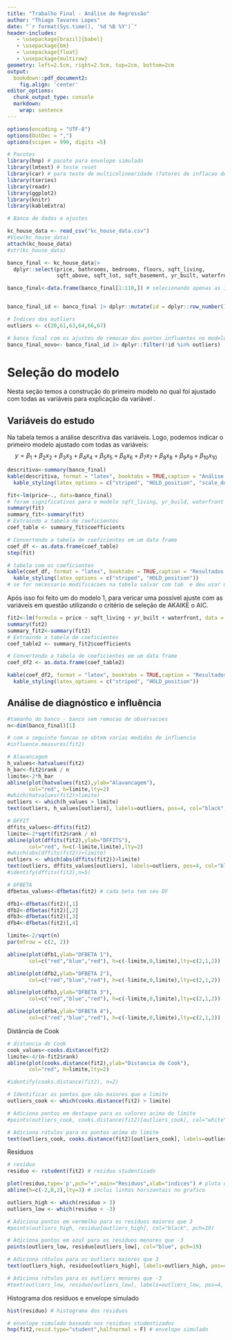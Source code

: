 ```yaml
---
title: "Trabalho Final - Análise de Regressão"
author: "Thiago Tavares Lopes"
date: "`r format(Sys.time(), '%d %B %Y')`"
header-includes:
   - \usepackage[brazil]{babel}
   - \usepackage{bm}
   - \usepackage{float}
   - \usepackage{multirow}
geometry: left=2.5cm, right=2.5cm, top=2cm, bottom=2cm
output:
  bookdown::pdf_document2:
    fig.align: 'center'
editor_options:
  chunk_output_type: console
  markdown: 
    wrap: sentence
---
```

```r
options(encoding = "UTF-8")
options(OutDec = ",")
options(scipen = 999, digits =5)

```



```r
# Pacotes
library(hnp) # pacote para envelope simulado
library(lmtest) # teste reset
library(car) # para teste de multicolinearidade (fatores de inflacao de variancia)
library(tseries)
library(readr)
library(ggplot2)
library(knitr)
library(kableExtra)

```

```r
# Banco de dados e ajustes

kc_house_data <- read_csv("kc_house_data.csv")
#View(kc_house_data)
attach(kc_house_data)
#str(kc_house_data)

banco_final <- kc_house_data|> 
  dplyr::select(price, bathrooms, bedrooms, floors, sqft_living, 
                sqft_above, sqft_lot, sqft_basement, yr_built, waterfront) |> tidyr::drop_na()

banco_final<-data.frame(banco_final[1:110,]) # selecionando apenas as 110 primeiras linhas do banco


banco_final_id <- banco_final |> dplyr::mutate(id = dplyr::row_number()) # criando um coluna id correspondente ao número da linha em questao 

# Índices dos outliers
outliers <- c(20,61,63,64,66,67)

# banco final com os ajustes de remocao dos pontos influentes no modelo
banco_final_novo<- banco_final_id |> dplyr::filter(!id %in% outliers) |> dplyr::select(-id)


```


# Seleção do modelo
Nesta seção temos a construção do primeiro modelo no qual foi ajustado com todas as variáveis para explicação da variável \textit{price}.

## Variáveis do estudo
Na tabela \ref{tab:tab} temos a análise descritiva das variáveis. Logo, podemos indicar o primeiro modelo ajustado com todas as variáveis: 
$$y=\beta_{1}+\beta_{2}x_{2}+\beta_{3}x_{3}+\beta_{4}x_{4}+\beta_{5}x_{5}+\beta_{6}x_{6}+\beta_{7}x_{7}+\beta_{8}x_{8}+\beta_{9}x_{9}+\beta_{10}x_{10}$$


```r
descritiva<-summary(banco_final)
kable(descritiva, format = "latex", booktabs = TRUE,caption = "Análise descritiva")  |> 
  kable_styling(latex_options = c("striped", "HOLD_position", "scale_down"))
```


```r
fit<-lm(price~., data=banco_final)
# foram significativos para o modelo sqft_living, yr_build, waterfront 
summary(fit)
summary_fit<-summary(fit)
# Extraindo a tabela de coeficientes
coef_table <- summary_fit$coefficients

# Convertendo a tabela de coeficientes em um data frame
coef_df <- as.data.frame(coef_table)
step(fit)

```


```r
# tabela com os coeficientes
kable(coef_df, format = "latex", booktabs = TRUE,caption = "Resultados da Regressão Linear")  |> 
  kable_styling(latex_options = c("striped", "HOLD_position"))
# se for necessario modificacoes na tabela salvar com tab  e deu usar o cat(tab) para gerar a tabela no console

```

Após isso foi feito um \textit{step(fit)} do modelo 1, para vericar uma possível ajuste com as variáveis em questão utilizando o critério de seleção de AKAIKE o AIC. 


```r
fit2<-lm(formula = price ~ sqft_living + yr_built + waterfront, data = banco_final)
summary(fit2)
summary_fit2<-summary(fit2)
# Extraindo a tabela de coeficientes
coef_table2 <- summary_fit2$coefficients

# Convertendo a tabela de coeficientes em um data frame
coef_df2 <- as.data.frame(coef_table2)

```


```r
kable(coef_df2, format = "latex", booktabs = TRUE,caption = "Resultados da Regressão Linear")  |> 
  kable_styling(latex_options = c("striped", "HOLD_position"))

```

## Análise de diagnóstico e influência


```r
#tamanho do banco - banco sem remocao de observacoes
n<-dim(banco_final)[1]
```

```r
# com a seguinte funcao se obtem varias medidas de influencia
#influence.measures(fit2)

# Alavancagem
h_values<-hatvalues(fit2)
h_bar<-fit2$rank / n
limite<-2*h_bar
abline(plot(hatvalues(fit2),ylab="Alavancagem"), 
       col="red", h=limite,lty=2)
#which(hatvalues(fit2)>limite)
outliers <- which(h_values > limite)
text(outliers, h_values[outliers], labels=outliers, pos=4, col="black", cex=0.8)
```


```r

# DFFIT
dffits_values<-dffits(fit2)
limite<-2*sqrt(fit2$rank / n)
abline(plot(dffits(fit2),ylab="DFFITS"), 
       col="red", h=c(-limite,limite),lty=2)
#which(abs(dffits(fit2))>limite)
outliers <- which(abs(dffits(fit2))>limite)
text(outliers, dffits_values[outliers], labels=outliers, pos=4, col="black", cex=0.8)
#identify(dffits(fit2),n=5)

```

```r



# DFBETA
dfbetas_values<-dfbetas(fit2) # cada beta tem seu DF

dfb1<-dfbetas(fit2)[,1]
dfb2<-dfbetas(fit2)[,2]
dfb3<-dfbetas(fit2)[,3]
dfb4<-dfbetas(fit2)[,4]

limite<-2/sqrt(n)
par(mfrow = c(2, 2))

abline(plot(dfb1,ylab="DFBETA 1"), 
       col=c("red","blue","red"), h=c(-limite,0,limite),lty=c(2,1,2))

abline(plot(dfb2,ylab="DFBETA 2"), 
       col=c("red","blue","red"), h=c(-limite,0,limite),lty=c(2,1,2))

abline(plot(dfb3,ylab="DFBETA 3"), 
       col=c("red","blue","red"), h=c(-limite,0,limite),lty=c(2,1,2))

abline(plot(dfb4,ylab="DFBETA 4"), 
       col=c("red","blue","red"), h=c(-limite,0,limite),lty=c(2,1,2))


```

Distância de Cook

```r
# distancia de Cook
cook_values<-cooks.distance(fit2)
limite<-4/(n-fit2$rank)
abline(plot(cooks.distance(fit2),ylab="Distancia de Cook"), 
       col="red", h=limite,lty=2)

#identify(cooks.distance(fit2), n=2)

# Identificar os pontos que são maiores que o limite
outliers_cook <- which(cooks.distance(fit2) > limite)

# Adiciona pontos em destaque para os valores acima do limite
#points(outliers_cook, cooks.distance(fit2)[outliers_cook], col="white",pch=19)

# Adiciona rótulos para os pontos acima do limite
text(outliers_cook, cooks.distance(fit2)[outliers_cook], labels=outliers_cook, pos=4, col="black", cex=0.8)
```

Resíduos 


```r
# residuo
residuo <- rstudent(fit2) # residuo studentizado

plot(residuo,type='p',pch="+",main="Residuos",xlab="indices") # plota os residuos do modelo
abline(h=c(-2,0,2),lty=3) # inclui linhas horizontais no grafico

outliers_high <- which(residuo > 3)
outliers_low <- which(residuo < -3)

# Adiciona pontos em vermelho para os resíduos maiores que 3
#points(outliers_high, residuo[outliers_high], col="black", pch=19)

# Adiciona pontos em azul para os resíduos menores que -3
points(outliers_low, residuo[outliers_low], col="blue", pch=19)

# Adiciona rótulos para os outliers maiores que 3
text(outliers_high, residuo[outliers_high], labels=outliers_high, pos=4, col="black", cex=0.8)

# Adiciona rótulos para os outliers menores que -3
#text(outliers_low, residuo[outliers_low], labels=outliers_low, pos=4, col="blue", cex=0.8)
```


Histograma dos resíduos e envelope simulado


```r

hist(residuo) # histograma dos residuos

# envelope simulado baseado nos residuos studentizados
hnp(fit2,resid.type="student",halfnormal = F) # envelope simulado 

```


